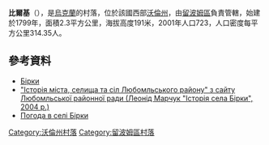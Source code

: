 {{coord|51|14|48|N|24|4|31|E|scale:30000|display=title}}

'''比爾基'''（{{lang-uk|Бірки}}），是[[烏克蘭|烏克蘭]]的村落，位於該國西部[[沃倫州|沃倫州]]，由[[留波姆區|留波姆區]]負責管轄，始建於1799年，面積2.3平方公里，海拔高度191米，2001年人口723，人口密度每平方公里314.35人。

==參考資料==
* [http://gska2.rada.gov.ua/pls/z7502/A005?rdat1=21.07.2010&rf7571=4228 Бірки]{{dead link|date=2018年3月 |bot=InternetArchiveBot |fix-attempted=yes }}
* [http://lbmrada.lt.ukrtel.net/20.html "Історія міста, селища та сіл Любомльського району" з сайту Любомльської районної ради (Леонід Марчук "Історія села Бірки", 2004 р.)] {{Wayback|url=http://lbmrada.lt.ukrtel.net/20.html |date=20101212044306 }}
* [http://weather.in.ua/ua/volynskaja/1427 Погода в селі Бірки] {{Wayback|url=http://weather.in.ua/ua/volynskaja/1427 |date=20111219091933 }}

[[Category:沃倫州村落|Category:沃倫州村落]]
[[Category:留波姆區村落|Category:留波姆區村落]]


{{Volyn-geo-stub}}